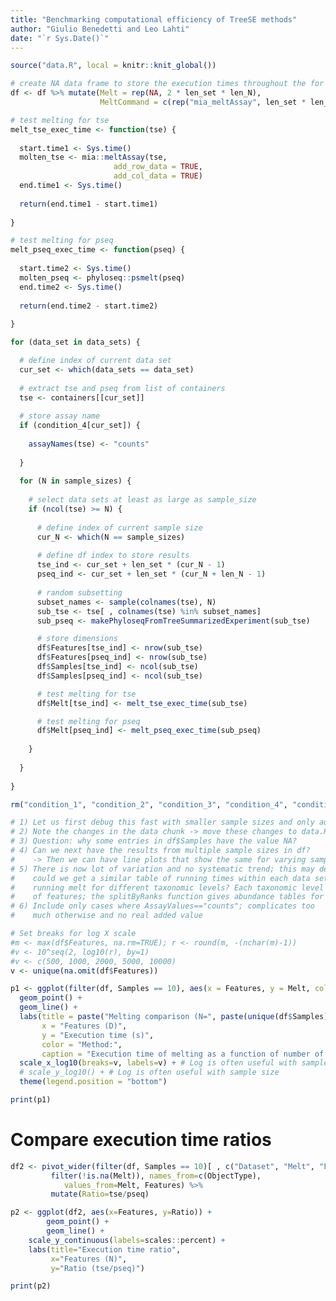 ```yaml
---
title: "Benchmarking computational efficiency of TreeSE methods"
author: "Giulio Benedetti and Leo Lahti"
date: "`r Sys.Date()`"
---
```


```r
source("data.R", local = knitr::knit_global())
```

```r
# create NA data frame to store the execution times throughout the for loop
df <- df %>% mutate(Melt = rep(NA, 2 * len_set * len_N),
                    MeltCommand = c(rep("mia_meltAssay", len_set * len_N), rep("phyloseq_psMelt", len_set * len_N)))
```

```r
# test melting for tse
melt_tse_exec_time <- function(tse) {
  
  start.time1 <- Sys.time()
  molten_tse <- mia::meltAssay(tse,
                       add_row_data = TRUE,
                       add_col_data = TRUE)
  end.time1 <- Sys.time()
    
  return(end.time1 - start.time1)
  
}

# test melting for pseq
melt_pseq_exec_time <- function(pseq) {
      
  start.time2 <- Sys.time()
  molten_pseq <- phyloseq::psmelt(pseq)
  end.time2 <- Sys.time()
    
  return(end.time2 - start.time2)
      
}
```

```r
for (data_set in data_sets) {

  # define index of current data set
  cur_set <- which(data_sets == data_set)
  
  # extract tse and pseq from list of containers
  tse <- containers[[cur_set]]
  
  # store assay name
  if (condition_4[cur_set]) {
        
    assayNames(tse) <- "counts"
        
  }
  
  for (N in sample_sizes) {
    
    # select data sets at least as large as sample_size
    if (ncol(tse) >= N) {
      
      # define index of current sample size
      cur_N <- which(N == sample_sizes)
      
      # define df index to store results
      tse_ind <- cur_set + len_set * (cur_N - 1)
      pseq_ind <- cur_set + len_set * (cur_N + len_N - 1)
  
      # random subsetting
      subset_names <- sample(colnames(tse), N)
      sub_tse <- tse[ , colnames(tse) %in% subset_names]
      sub_pseq <- makePhyloseqFromTreeSummarizedExperiment(sub_tse)

      # store dimensions
      df$Features[tse_ind] <- nrow(sub_tse)
      df$Features[pseq_ind] <- nrow(sub_tse)
      df$Samples[tse_ind] <- ncol(sub_tse)
      df$Samples[pseq_ind] <- ncol(sub_tse)

      # test melting for tse
      df$Melt[tse_ind] <- melt_tse_exec_time(sub_tse)

      # test melting for pseq
      df$Melt[pseq_ind] <- melt_pseq_exec_time(sub_pseq)
    
    }
  
  }
  
}

rm("condition_1", "condition_2", "condition_3", "condition_4", "condition_5")
```

```r
# 1) Let us first debug this fast with smaller sample sizes and only add larger data in the end when everything is clear?
# 2) Note the changes in the data chunk -> move these changes to data.R and apply everywhere
# 3) Question: why some entries in df$Samples have the value NA?
# 4) Can we next have the results from multiple sample sizes in df?
#    -> Then we can have line plots that show the same for varying sample sizes
# 5) There is now lot of variation and no systematic trend; this may depend on data specifics;
#    could we get a similar table of running times within each data set? For instance, by
#    running melt for different taxonomic levels? Each taxonomic level has a different number
#    of features; the splitByRanks function gives abundance tables for all ranks
# 6) Include only cases where AssayValues=="counts"; complicates too
#    much otherwise and no real added value

# Set breaks for log X scale
#m <- max(df$Features, na.rm=TRUE); r <- round(m, -(nchar(m)-1))
#v <- 10^seq(2, log10(r), by=1)
#v <- c(500, 1000, 2000, 5000, 10000)
v <- unique(na.omit(df$Features))

p1 <- ggplot(filter(df, Samples == 10), aes(x = Features, y = Melt, color = MeltCommand)) +
  geom_point() + 
  geom_line() +
  labs(title = paste("Melting comparison (N=", paste(unique(df$Samples), collapse=","), ")"),
       x = "Features (D)",
       y = "Execution time (s)",
       color = "Method:",
       caption = "Execution time of melting as a function of number of features") +
  scale_x_log10(breaks=v, labels=v) + # Log is often useful with sample size
  # scale_y_log10() + # Log is often useful with sample size  
  theme(legend.position = "bottom")

print(p1)
```

# Compare execution time ratios

```r
df2 <- pivot_wider(filter(df, Samples == 10)[ , c("Dataset", "Melt", "Features", "ObjectType")] %>%
         filter(!is.na(Melt)), names_from=c(ObjectType),
	        values_from=Melt, Features) %>%
         mutate(Ratio=tse/pseq)

p2 <- ggplot(df2, aes(x=Features, y=Ratio)) +
        geom_point() +
        geom_line() +	
	scale_y_continuous(labels=scales::percent) + 
	labs(title="Execution time ratio",
	     x="Features (N)",
	     y="Ratio (tse/pseq)")

print(p2)
```